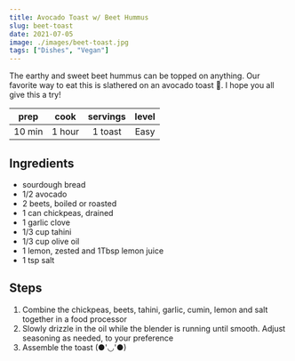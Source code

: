 ```yaml
---
title: Avocado Toast w/ Beet Hummus
slug: beet-toast
date: 2021-07-05
image: ./images/beet-toast.jpg
tags: ["Dishes", "Vegan"]
---
```


<StyledParagraph>The earthy and sweet beet hummus can be topped on anything. Our favorite way to eat this is slathered on an avocado toast 🥑. I hope you all give this a try!</StyledParagraph>

| prep | cook | servings | level |
| :--: | :--: | :------: | :---: |
| 10 min | 1 hour |  1 toast  | Easy  |

## Ingredients

- <ListItem>sourdough bread</ListItem>
- <ListItem>1/2 avocado</ListItem>
- <ListItem>2 beets, boiled or roasted</ListItem>
- <ListItem>1 can chickpeas, drained</ListItem>
- <ListItem>1 garlic clove</ListItem>
- <ListItem>1/3 cup tahini</ListItem>
- <ListItem>1/3 cup olive oil</ListItem>
- <ListItem>1 lemon, zested and 1Tbsp lemon juice</ListItem>
- <ListItem>1 tsp salt</ListItem>

## Steps 
1. Combine the chickpeas, beets, tahini, garlic, cumin, lemon and salt together in a food processor
2. Slowly drizzle in the oil while the blender is running until smooth. Adjust seasoning as needed, to your preference
3. Assemble the toast (●'◡'●)


